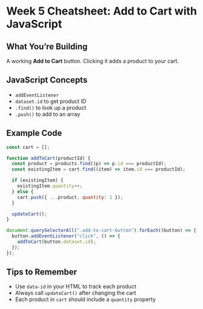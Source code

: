 # Week 5 Cheatsheet: Add to Cart with JavaScript

## What You’re Building

A working **Add to Cart** button. Clicking it adds a product to your cart.

## JavaScript Concepts

- `addEventListener`
- `dataset.id` to get product ID
- `.find()` to look up a product
- `.push()` to add to an array

## Example Code

```js
const cart = [];

function addToCart(productId) {
  const product = products.find((p) => p.id === productId);
  const existingItem = cart.find((item) => item.id === productId);

  if (existingItem) {
    existingItem.quantity++;
  } else {
    cart.push({ ...product, quantity: 1 });
  }

  updateCart();
}

document.querySelectorAll(".add-to-cart-button").forEach((button) => {
  button.addEventListener("click", () => {
    addToCart(button.dataset.id);
  });
});
```

## Tips to Remember

- Use `data-id` in your HTML to track each product
- Always call `updateCart()` after changing the cart
- Each product in `cart` should include a `quantity` property
